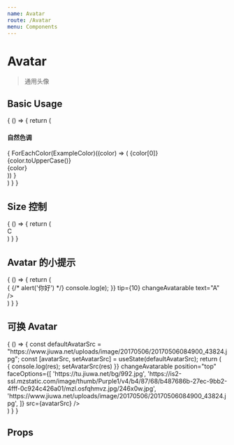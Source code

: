 ```yaml
---
name: Avatar
route: /Avatar
menu: Components
---
```



# Avatar

> 通用头像

## Basic Usage

<Playground>
  {
    () => {
      return (
        <div>
          <h4>自然色调</h4>
          <List style={{
            height: 300,
            overflow: 'auto'
          }}>
            {
              ForEachColor(ExampleColor)((color) => (
                <ListItem className="b layout a-i-c" key={color}>
                  <Avatar
                    color={color}
                    size={40}
                    className="mr10">
                    {color[0]}
                  </Avatar>
                  <div>
                    <div>
                    {color.toUpperCase()}
                    </div>
                    <div className="t_gray">{color}</div>
                  </div>
                </ListItem>
              ))
            }
          </List>
        </div>
      )
    }
  }
</Playground>

## Size 控制

<Playground>
  {
    () => {
      return (
        <div>
          <Avatar
            className="mr10"
            size={70}
            text="A" />
          <Avatar
            color="green"
            size={60}
            className="mr10">
            C
          </Avatar>  
          <Avatar
            color="yellow"
            size={50}
            className="mr10"
            text="B" />     
          <Avatar
            color="red"
            size={40}
            className="mr10"
            text="B" />     
        </div>
      )
    }
  }
</Playground>

## Avatar 的小提示

<Playground>
  {
    () => {
      return (
        <div>
          <Avatar
            onChangeAvatar={e => {
              {/* alert('你好') */}
              console.log(e);
            }}
            tip={10}
            changeAvatarable
            text="A" />
        </div>
      )
    }
  }
</Playground>

## 可换 Avatar

<Playground>
  {
    () => {
      const defaultAvatarSrc = "https://www.jiuwa.net/uploads/image/20170506/20170506084900_43824.jpg";
      const [avatarSrc, setAvatarSrc] = useState(defaultAvatarSrc);
      return (
        <div>
          <Avatar
            size={100}
            onChangeAvatar={res => {
              console.log(res);
              setAvatarSrc(res)
            }}
            changeAvatarable
            position="top"
            faceOptions={[
              'https://tu.jiuwa.net/bg/992.jpg',
              'https://is2-ssl.mzstatic.com/image/thumb/Purple1/v4/b4/87/68/b487686b-27ec-9bb2-4fff-0c924c426a01/mzl.osfqhmvz.jpg/246x0w.jpg',
              'https://www.jiuwa.net/uploads/image/20170506/20170506084900_43824.jpg',
            ]}
            src={avatarSrc} />
        </div>
      )
    }
  }
</Playground>

## Props

<Props of={Avatar} />
